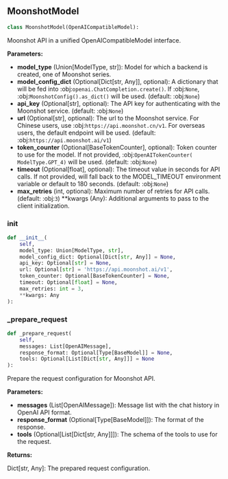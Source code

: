 <a id="camel.models.moonshot_model"></a>

<a id="camel.models.moonshot_model.MoonshotModel"></a>

## MoonshotModel

```python
class MoonshotModel(OpenAICompatibleModel):
```

Moonshot API in a unified OpenAICompatibleModel interface.

**Parameters:**

- **model_type** (Union[ModelType, str]): Model for which a backend is created, one of Moonshot series.
- **model_config_dict** (Optional[Dict[str, Any]], optional): A dictionary that will be fed into :obj:`openai.ChatCompletion.create()`. If :obj:`None`, :obj:`MoonshotConfig().as_dict()` will be used. (default: :obj:`None`)
- **api_key** (Optional[str], optional): The API key for authenticating with the Moonshot service. (default: :obj:`None`)
- **url** (Optional[str], optional): The url to the Moonshot service. For Chinese users, use :obj:`https://api.moonshot.cn/v1`. For overseas users, the default endpoint will be used. (default: :obj:`https://api.moonshot.ai/v1`)
- **token_counter** (Optional[BaseTokenCounter], optional): Token counter to use for the model. If not provided, :obj:`OpenAITokenCounter( ModelType.GPT_4)` will be used. (default: :obj:`None`)
- **timeout** (Optional[float], optional): The timeout value in seconds for API calls. If not provided, will fall back to the MODEL_TIMEOUT environment variable or default to 180 seconds. (default: :obj:`None`)
- **max_retries** (int, optional): Maximum number of retries for API calls. (default: :obj:`3`) **kwargs (Any): Additional arguments to pass to the client initialization.

<a id="camel.models.moonshot_model.MoonshotModel.__init__"></a>

### __init__

```python
def __init__(
    self,
    model_type: Union[ModelType, str],
    model_config_dict: Optional[Dict[str, Any]] = None,
    api_key: Optional[str] = None,
    url: Optional[str] = 'https://api.moonshot.ai/v1',
    token_counter: Optional[BaseTokenCounter] = None,
    timeout: Optional[float] = None,
    max_retries: int = 3,
    **kwargs: Any
):
```

<a id="camel.models.moonshot_model.MoonshotModel._prepare_request"></a>

### _prepare_request

```python
def _prepare_request(
    self,
    messages: List[OpenAIMessage],
    response_format: Optional[Type[BaseModel]] = None,
    tools: Optional[List[Dict[str, Any]]] = None
):
```

Prepare the request configuration for Moonshot API.

**Parameters:**

- **messages** (List[OpenAIMessage]): Message list with the chat history in OpenAI API format.
- **response_format** (Optional[Type[BaseModel]]): The format of the response.
- **tools** (Optional[List[Dict[str, Any]]]): The schema of the tools to use for the request.

**Returns:**

  Dict[str, Any]: The prepared request configuration.
